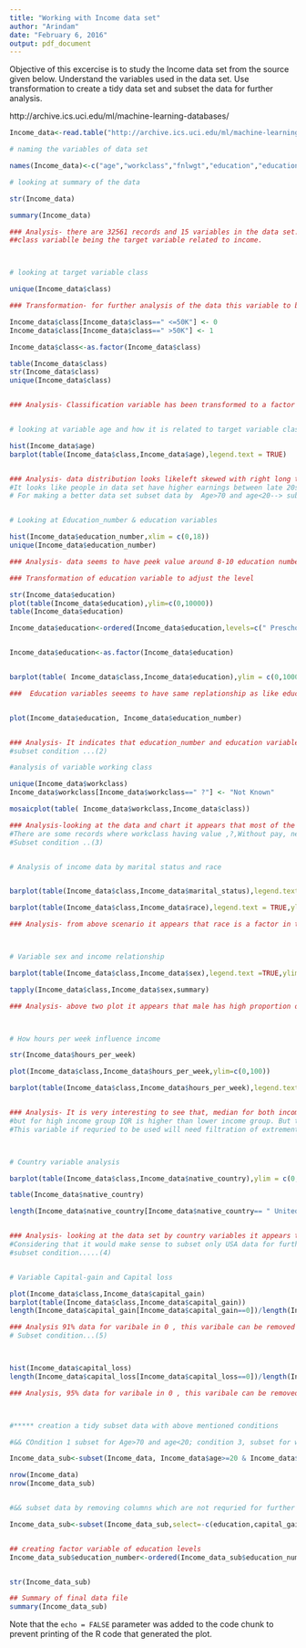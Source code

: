 ```yaml
---
title: "Working with Income data set"
author: "Arindam"
date: "February 6, 2016"
output: pdf_document
---
```


Objective of this excercise is to study the Income data set from the source given below. Understand the variables used in the data set. Use transformation to create a tidy data set and subset the data for further analysis.  

http://archive.ics.uci.edu/ml/machine-learning-databases/



```r

Income_data<-read.table("http://archive.ics.uci.edu/ml/machine-learning-databases/adult/adult.data",header=FALSE,sep=",",stringsAsFactors = FALSE,na.strings="NA")

# naming the variables of data set

names(Income_data)<-c("age","workclass","fnlwgt","education","education_number","marital_status","occupation","relationship","race","sex","capital_gain","capital_loss","hours_per_week","native_country","class")

# looking at summary of the data

str(Income_data)

summary(Income_data)

### Analysis- there are 32561 records and 15 variables in the data set.
##class variablle being the target variable related to income.



# looking at target variable class

unique(Income_data$class)

### Transformation- for further analysis of the data this variable to be transformed to nominal value 0 and 1 for ease of use.  Income <= 50k -->0 ; Income >50k-->1

Income_data$class[Income_data$class==" <=50K"] <- 0
Income_data$class[Income_data$class==" >50K"] <- 1

Income_data$class<-as.factor(Income_data$class)

table(Income_data$class)
str(Income_data$class)
unique(Income_data$class)


### Analysis- Classification variable has been transformed to a factor variable with value 0 & 1 for ease of analysis


# looking at variable age and how it is related to target variable class

hist(Income_data$age)
barplot(table(Income_data$class,Income_data$age),legend.text = TRUE)


### Analysis- data distribution looks likeleft skewed with right long tail for age.
#It looks like people in data set have higher earnings between late 20s to early 60s. #There are few data points towards the end of the spectrum above 75 and below 17 
# For making a better data set subset data by  Age>70 and age<20--> subset condition...(1) 


# Looking at Education_number & education variables

hist(Income_data$education_number,xlim = c(0,18))
unique(Income_data$education_number)

### Analysis- data seems to have peek value around 8-10 education number

### Transformation of education variable to adjust the level

str(Income_data$education)
plot(table(Income_data$education),ylim=c(0,10000))
table(Income_data$education)

Income_data$education<-ordered(Income_data$education,levels=c(" Preschool"," 1st-4th"," 5th-6th"," 7th-8th"," 9th"," 10th"," 11th"," 12th"," HS-grad"," Some-college"," Assoc-acdm"," Assoc-voc"," Bachelors"," Masters"," Prof-school"," Doctorate"))


Income_data$education<-as.factor(Income_data$education)


barplot(table( Income_data$class,Income_data$education),ylim = c(0,10000))

###  Education variables seeems to have same replationship as like education number. 


plot(Income_data$education, Income_data$education_number)


### Analysis- It indicates that education_number and education variable represent almost #the same value and one of those two are required in final data set ....
#subset condition ...(2)

#analysis of variable working class

unique(Income_data$workclass)
Income_data$workclass[Income_data$workclass==" ?"] <- "Not Known"

mosaicplot(table( Income_data$workclass,Income_data$class))

### Analysis-looking at the data and chart it appears that most of the observations are working in private concerns. 
#There are some records where workclass having value ,?,Without pay, never worked' those data will not make sesnse to keep with the data set...
#Subset condition ..(3)


# Analysis of income data by marital status and race


barplot(table(Income_data$class,Income_data$marital_status),legend.text = TRUE,ylim=c(0,14000))

barplot(table(Income_data$class,Income_data$race),legend.text = TRUE,ylim=c(0,22000))

### Analysis- from above scenario it appears that race is a factor in the given data set which is related to class.



# Variable sex and income relationship

barplot(table(Income_data$class,Income_data$sex),legend.text =TRUE,ylim=c(0,20000))

tapply(Income_data$class,Income_data$sex,summary)

### Analysis- above two plot it appears that male has high proportion of observations earning more than 50k. So gender is a factor in income.



# How hours per week influence income

str(Income_data$hours_per_week)

plot(Income_data$class,Income_data$hours_per_week,ylim=c(0,100))

barplot(table(Income_data$class,Income_data$hours_per_week),legend.text = TRUE,ylim = c(0,14000))


### Analysis- It is very interesting to see that, median for both income class is close to 40, 
#but for high income group IQR is higher than lower income group. But thete are lot of outliers in the data. 
#This variable if requried to be used will need filtration of extrement cases. 



# Country variable analysis

barplot(table(Income_data$class,Income_data$native_country),ylim = c(0,25000))

table(Income_data$native_country)

length(Income_data$native_country[Income_data$native_country== " United-States"])/ length(Income_data$native_country)


### Analysis- looking at the data set by country variables it appears that USA has around 89.5 % data. 
#Considering that it would make sense to subset only USA data for further analysis to get correct representation..
#subset condition.....(4)


# Variable Capital-gain and Capital loss

plot(Income_data$class,Income_data$capital_gain)
barplot(table(Income_data$class,Income_data$capital_gain))
length(Income_data$capital_gain[Income_data$capital_gain==0])/length(Income_data$capital_gain)

### Analysis 91% data for varibale in 0 , this varibale can be removed in tiday . 
# Subset condition...(5)



hist(Income_data$capital_loss)
length(Income_data$capital_loss[Income_data$capital_loss==0])/length(Income_data$capital_loss)

### Analysis, 95% data for varibale in 0 , this varibale can be removed in tiday . Subset condition...(6)



#***** creation a tidy subset data with above mentioned conditions

#&& COndition 1 subset for Age>70 and age<20; condition 3, subset for workclass!= not Known, condition 5, subset for country =United States

Income_data_sub<-subset(Income_data, Income_data$age>=20 & Income_data$age<70   & Income_data$workclass!=c("Not Known") & Income_data$native_country==c(" United-States"))

nrow(Income_data)
nrow(Income_data_sub)


#&& subset data by removing columns which are not requried for further analysis, condition 2, Education, 5, capital-gain, capital-loss columns having 0 for most of the data

Income_data_sub<-subset(Income_data_sub,select=-c(education,capital_gain,capital_loss))


## creating factor variable of education levels
Income_data_sub$education_number<-ordered(Income_data_sub$education_number,levels=c(1,2,3,4,5,6,7,8,9,10,11,12,13,14,15,16))


str(Income_data_sub)

## Summary of final data file 
summary(Income_data_sub)


```


Note that the `echo = FALSE` parameter was added to the code chunk to prevent printing of the R code that generated the plot.

